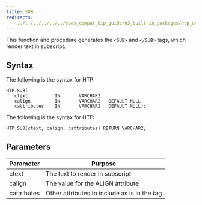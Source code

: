 ```yaml
---
title: SUB
redirects:
  - ../../../../../../epas_compat_bip_guide/03_built-in_packages/htp_and_htf/sub #generated for docs/epas/reorg-role-use-case-mode
---
```


This function and procedure generates the `<SUB>` and `</SUB>` tags, which render text in subscript.

## Syntax

The following is the syntax for HTP:

```
HTP.SUB(
   ctext          IN       VARCHAR2
   calign         IN       VARCHAR2   DEFAULT NULL
   cattributes    IN       VARCHAR2   DEFAULT NULL);
```

The following is the syntax for HTF:

```
HTP.SUB(ctext, calign, cattributes) RETURN VARCHAR2;
```

## Parameters

| Parameter | Purpose  |
| --------- | -------- |
| ctext | The text to render in subscript |
| calign | The value for the ALIGN attribute |
| cattributes | Other attributes to include as is in the tag |
